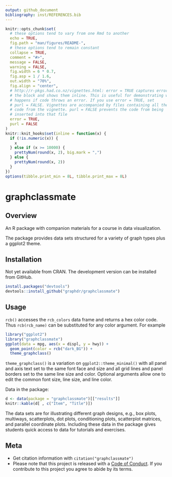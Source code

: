 ```yaml
---
output: github_document
bibliography: inst/REFERENCES.bib
---
```


<!-- README.md is generated from README.Rmd. Please edit that file -->

```r
knitr::opts_chunk$set(
  # these options tend to vary from one Rmd to another
  echo = TRUE,
  fig.path = "man/figures/README-",
  # these options tend to remain constant
  collapse = TRUE,
  comment = "#>",
  message = FALSE,
  warning = FALSE,
  fig.width = 6 * 0.7,
  fig.asp = 1 / 1.6,
  out.width = "70%",
  fig.align = "center",
  # http://r-pkgs.had.co.nz/vignettes.html: error = TRUE captures errors in
  # the block and shows them inline. This is useful for demonstrating what
  # happens if code throws an error. If you use error = TRUE, set
  # purl = FALSE. Vignettes are accompanied by files containing all the
  # code from the vignette. purl = FALSE prevents the code from being
  # inserted into that file
  error = TRUE,
  purl = FALSE
)
knitr::knit_hooks$set(inline = function(x) {
  if (!is.numeric(x)) {
    x
  } else if (x >= 10000) {
    prettyNum(round(x, 2), big.mark = ",")
  } else {
    prettyNum(round(x, 2))
  }
})
options(tibble.print_min = 8L, tibble.print_max = 8L)
```


# graphclassmate

## Overview

An R package with companion materials for a course in data visualization. 

The package provides data sets structured for a variety of graph types plus a ggplot2 theme. 






## Installation

Not yet available from CRAN.  The development version can be installed from GitHub.   

```r
install.packages("devtools")
devtools::install_github("graphdr/graphclassmate")
```



## Usage

`rcb()` accesses the `rcb_colors` data frame and returns a hex color code. Thus `rcb(rcb_name)` can be substituted for any color argument. For example 

```r
library("ggplot2")
library("graphclassmate")
ggplot(data = mpg, aes(x = displ, y = hwy)) +
  geom_point(color = rcb("dark_BG")) +
  theme_graphclass()
```


`theme_graphclass()` is a variation on `ggplot2::theme_minimal()` with all panel and axis text set to the same font face and size and all grid lines and panel borders set to the same line size and color. Optional arguments allow one to edit the common font size, line size, and line color. 

Data in the package: 

```r
d <- data(package = "graphclassmate")[["results"]]
knitr::kable(d[ , c("Item", "Title")])
```

The data sets are for illustrating different graph designs, e.g., box plots, multiways, scatterplots, dot plots, conditioning plots, scatterplot matrices, and parallel coordinate plots. Including these data in the package gives students quick access to data for tutorials and exercises. 






## Meta

- Get citation information with `citation("graphclassmate")` 
- Please note that this project is released with a [Code of Conduct](https://github.com/graphdr/graphclassmate/blob/master/CONDUCT.md). If you contribute to this project you agree to abide by its terms. 


